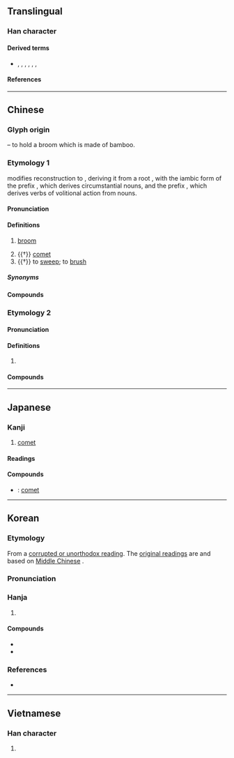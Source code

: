 {{also|篲}}
{{character info}}
==Translingual==

===Han character===
{{Han char|rn=58|rad=彐|as=08|sn=11|four=55174|canj=QJSM|ids=⿱⿰丰丰彐}}

====Derived terms====
* {{l|mul|慧}}, {{l|mul|嘒}}, {{l|mul|𦄑}}, {{l|mul|槥}}, {{l|mul|熭}}, {{l|mul|䨮}}, {{l|mul|鏏}}

====References====
{{Han ref|kx=0362.160|dkj=09927|dj=0680.310|hdz=20961.100|uh=5F57}}

----

==Chinese==

===Glyph origin===
{{Han etym}}
{{Han compound|甡|又|t1=broom|t2=hand|ls=psc}} – to hold a broom which is made of bamboo.

===Etymology 1===
{{zh-forms|alt=篲,𥱵,𥶙}}

{{zh-ref|Sagart (2021)}} modifies {{zh-ref|Baxter and Sagart's (2014)}} reconstruction to {{m|und|*sə-m-pʰˤut-s}}, deriving it from a root {{m|und|*pʰˤut||dust}}, with the iambic form of the prefix {{m|und|*s-}}, which derives circumstantial nouns, and the prefix {{m|und|*m-}}, which derives verbs of volitional action from nouns.

{{attn|zh|Are the pronunciations via analogy with {{zh-l|慧}}?}}

====Pronunciation====
{{zh-pron
|m=huì,suì,1nb=standard in Mainland and Taiwan,2nb=dated variant,2a=y
|m-s=hui4
|c=wai6,seoi6
|c-t=fei5
|g=fii5
|h=pfs=fi;gd=fi4
|j=hui3
|mb=hṳ̄
|md=hiê/suói/uói
|mn=xm,tw:hūi
|mn-t=hui6
|w=3hhue
|x=fei4
|mc=1+3
|oc=1,1+3
|ma=y
|cat=n,v
}}

====Definitions====
{{zh-hanzi}}

# {{lb|zh|literary}} [[broom]]
# {{†}} [[comet]]
# {{†}} to [[sweep]]; to [[brush]]

=====Synonyms=====
{{zh-dial|彗星}}

====Compounds====
{{zh-der|周期彗星|哈雷彗星|彗尾|彗星|彗氾畫塗|擁彗先驅|擁彗迎門|畢拉彗星|百武彗星}}

===Etymology 2===
{{zh-forms}}

====Pronunciation====
{{zh-pron
|m=wèi,huì
|c=wai6
|dial=n
|mc=2
|oc=n,2
|cat=v
}}

====Definitions====
{{zh-hanzi}}

# {{zh-alt-form|熭}}

====Compounds====
{{zh-der|日中必彗}}

----

==Japanese==

===Kanji===
{{ja-kanji|grade=|rs=彐08}}

# [[comet]]

====Readings====
{{ja-readings
|goon=ずい, ぜい
|kanon=すい, せい
|kun=ほうき-
}}

====Compounds====
{{der-top|Compounds}}
* {{ja-r|彗星|すいせい}}: [[comet]]
{{der-bottom}}

----

==Korean==

===Etymology===
From a [[속음|corrupted or unorthodox reading]]. The [[본음|original readings]] are {{ko-l|수}} and {{ko-l|세}} based on [[Middle Chinese]] {{ltc-l|彗|id=1+3}}. 

{{collapse|
* {{hanja-dongguk|ᄊᆔᆼ〮|ssyúy}}
* {{hanja-hunmong|슈〯|syǔ|器皿|alt=篲}}
|Historical readings
|bg=#FFFFFF}}

===Pronunciation===
{{ko-hanja-pron|혜|l=y}}

===Hanja===
{{ko-hanja-search}}
{{ko-hanja|살별|혜}}

# {{hanja form of|혜|[[comet]]}}

====Compounds====
{{der-top|Compounds}}
* {{ko-l|혜성|彗星}}
* {{ko-l|^혜성가|彗星歌}}
{{der-bottom}}

===References===
* {{R:hanjadoc|3218}}

----

==Vietnamese==

===Han character===
{{vi-readings|rs=彐08|reading=tuệ}}

# {{rfdef|vi|sort=彐08}}

{{cln|vi|Han tu}}